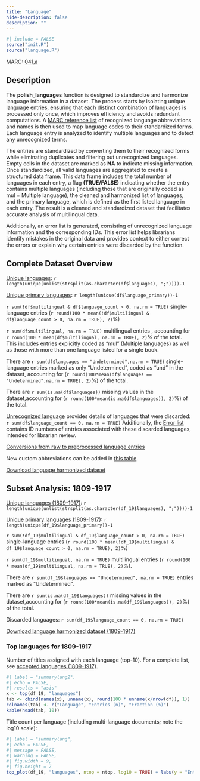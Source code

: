 ```yaml
---
title: "Language"
hide-description: false
description: ""
---
```


```r
#| include = FALSE
source("init.R")
source("language.R")
```

MARC: [041,a](https://www.loc.gov/marc/bibliographic/bd041.html)

## Description

The **polish_languages** function is designed to standardize and harmonize language information in a dataset. The process starts by isolating unique language entries, ensuring that each distinct combination of languages is processed only once, which improves efficiency and avoids redundant computations. A [MARC reference list](https://www.loc.gov/marc/languages/language_code.html) of recognized language abbreviations and names is then used to map language codes to their standardized forms. Each language entry is analyzed to identify multiple languages and to detect any unrecognized terms.

The entries are standardized by converting them to their recognized forms while eliminating duplicates and filtering out unrecognized languages. Empty cells in the dataset are marked as **NA** to indicate missing information. Once standardized, all valid languages are aggregated to create a structured data frame. This data frame includes the total number of languages in each entry, a flag **(TRUE/FALSE)** indicating whether the entry contains multiple languages (including those that are originally coded as mul = Multiple language), the cleaned and harmonized list of languages, and the primary language, which is defined as the first listed language in each entry. The result is a cleaned and standardized dataset that facilitates accurate analysis of multilingual data.

Additionally, an error list is generated, consisting of unrecognized language information and the corresponding IDs. This error list helps librarians identify mistakes in the original data and provides context to either correct the errors or explain why certain entries were discarded by the function. 

## Complete Dataset Overview

[Unique languages](dataTable/data_table.html?path=https://a3s.fi/swift/v1/AUTH_3c0ccb602fa24298a6fe3ae224ca022f/fennica-container/output.tables/languages_accepted.csv):  `r length(unique(unlist(strsplit(as.character(df$languages), ";"))))-1` 

[Unique primary languages](dataTable/data_table.html?path=https://a3s.fi/swift/v1/AUTH_3c0ccb602fa24298a6fe3ae224ca022f/fennica-container/output.tables/language_primary_accepted.csv): `r length(unique(df$language_primary))-1` 

`r sum(!df$multilingual & df$language_count > 0, na.rm = TRUE)` single-language entries (`r round(100 * mean(!df$multilingual & df$language_count > 0, na.rm = TRUE), 2)`%)

`r sum(df$multilingual, na.rm = TRUE)` multilingual entries , accounting for `r round(100 * mean(df$multilingual, na.rm = TRUE), 2)`% of the total. This includes entries explicitly coded as "mul" (Multiple languages) as well as those with more than one language listed for a single book.

There are `r sum(df$languages == "Undetermined",na.rm = TRUE)` single-language entries marked as only "Undetermined", coded as "und" in the dataset, accounting for (`r round(100*mean(df$languages == "Undetermined",na.rm = TRUE), 2)`%) of the total. 
 
There are `r sum(is.na(df$languages))` missing values in the dataset,accounting for (`r round(100*mean(is.na(df$languages)), 2)`%) of the total. 

[Unrecognized language](dataTable/data_table.html?path=https://a3s.fi/swift/v1/AUTH_3c0ccb602fa24298a6fe3ae224ca022f/fennica-container/output.tables/language_discarded.csv) provides details of languages that were discarded: `r sum(df$language_count == 0, na.rm = TRUE)` 
Additionally, the [Error list](dataTable/data_table.html?path=https://a3s.fi/swift/v1/AUTH_3c0ccb602fa24298a6fe3ae224ca022f/fennica-container/output.tables/language_discarded_id.csv) contains ID numbers of entries associated with these discarded languages, intended for librarian review.

[Conversions from raw to preprocessed language entries](dataTable/data_table.html?path=https://a3s.fi/swift/v1/AUTH_3c0ccb602fa24298a6fe3ae224ca022f/fennica-container/output.tables/language_conversions.csv)

New custom abbreviations can be added in [this table](dataTable/data_table.html?path=https://a3s.fi/swift/v1/AUTH_3c0ccb602fa24298a6fe3ae224ca022f/fennica-container/output.tables/language_abbreviations.csv).

[Download language harmonized dataset](https://a3s.fi/swift/v1/AUTH_3c0ccb602fa24298a6fe3ae224ca022f/fennica-container/output.tables/language.csv)

## Subset Analysis: 1809-1917

[Unique languages (1809-1917)](dataTable/data_table.html?path=https://a3s.fi/swift/v1/AUTH_3c0ccb602fa24298a6fe3ae224ca022f/fennica-container/output.tables/languages_accepted_19.csv): `r length(unique(unlist(strsplit(as.character(df_19$languages), ";"))))-1`

[Unique primary languages  (1809-1917)](dataTable/data_table.html?path=https://a3s.fi/swift/v1/AUTH_3c0ccb602fa24298a6fe3ae224ca022f/fennica-container/output.tables/language_primary_accepted_19.csv): `r length(unique(df_19$language_primary))-1` 

`r sum(!df_19$multilingual & df_19$language_count > 0, na.rm = TRUE)` single-language entries (`r round(100 * mean(!df_19$multilingual & df_19$language_count > 0, na.rm = TRUE), 2)`%)

`r sum(df_19$multilingual, na.rm = TRUE)` multilingual entries (`r round(100 * mean(df_19$multilingual, na.rm = TRUE), 2)`%).

There are `r sum(df_19$languages == "Undetermined", na.rm = TRUE)` entries marked as "Undetermined".

There are `r sum(is.na(df_19$languages))` missing values in the dataset,accounting for (`r round(100*mean(is.na(df_19$languages)), 2)`%) of the total. 

Discarded languages: `r sum(df_19$language_count == 0, na.rm = TRUE)` 


[Download language harmonized dataset (1809-1917)](https://a3s.fi/swift/v1/AUTH_3c0ccb602fa24298a6fe3ae224ca022f/fennica-container/output.tables/language_19.csv)

### Top languages for 1809-1917

Number of titles assigned with each language (top-10). For a complete list, see [accepted languages (1809-1917)](dataTable/data_table.html?path=https://a3s.fi/swift/v1/AUTH_3c0ccb602fa24298a6fe3ae224ca022f/fennica-container/output.tables/languages_accepted_19.csv).

```r
#| label = "summarylang2",
#| echo = FALSE,
#| results = "asis"
x <- top(df_19, "languages")
tab <- cbind(names(x), unname(x), round(100 * unname(x/nrow(df)), 1))
colnames(tab) <- c("Language", "Entries (n)", "Fraction (%)")
kable(head(tab, 10))
```

Title count per language (including multi-language documents; note the log10 scale):

```r
#| label = "summarylang",
#| echo = FALSE,
#| message = FALSE,
#| warning = FALSE,
#| fig.width = 9,
#| fig.height = 7
top_plot(df_19, "languages", ntop = ntop, log10 = TRUE) + labs(y = "Entries (n)")
```


